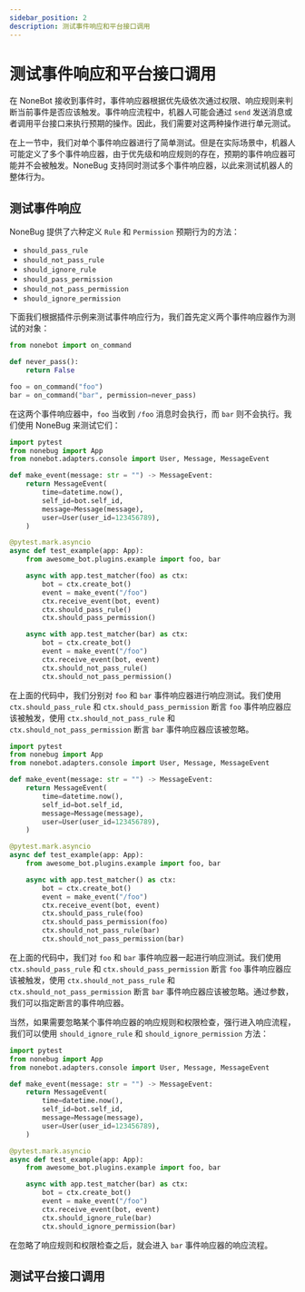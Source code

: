 ```yaml
---
sidebar_position: 2
description: 测试事件响应和平台接口调用
---
```


# 测试事件响应和平台接口调用


在 NoneBot 接收到事件时，事件响应器根据优先级依次通过权限、响应规则来判断当前事件是否应该触发。事件响应流程中，机器人可能会通过 `send` 发送消息或者调用平台接口来执行预期的操作。因此，我们需要对这两种操作进行单元测试。

在上一节中，我们对单个事件响应器进行了简单测试。但是在实际场景中，机器人可能定义了多个事件响应器，由于优先级和响应规则的存在，预期的事件响应器可能并不会被触发。NoneBug 支持同时测试多个事件响应器，以此来测试机器人的整体行为。

## 测试事件响应

NoneBug 提供了六种定义 `Rule` 和 `Permission` 预期行为的方法：

- `should_pass_rule`
- `should_not_pass_rule`
- `should_ignore_rule`
- `should_pass_permission`
- `should_not_pass_permission`
- `should_ignore_permission`

下面我们根据插件示例来测试事件响应行为，我们首先定义两个事件响应器作为测试的对象：

```python title=example.py
from nonebot import on_command

def never_pass():
    return False

foo = on_command("foo")
bar = on_command("bar", permission=never_pass)
```

在这两个事件响应器中，`foo` 当收到 `/foo` 消息时会执行，而 `bar` 则不会执行。我们使用 NoneBug 来测试它们：

<Tabs groupId="testScope">
  <TabItem value="separate" label="独立测试" default>

```python {21,22,28,29} title=test_example.py
import pytest
from nonebug import App
from nonebot.adapters.console import User, Message, MessageEvent

def make_event(message: str = "") -> MessageEvent:
    return MessageEvent(
        time=datetime.now(),
        self_id=bot.self_id,
        message=Message(message),
        user=User(user_id=123456789),
    )

@pytest.mark.asyncio
async def test_example(app: App):
    from awesome_bot.plugins.example import foo, bar

    async with app.test_matcher(foo) as ctx:
        bot = ctx.create_bot()
        event = make_event("/foo")
        ctx.receive_event(bot, event)
        ctx.should_pass_rule()
        ctx.should_pass_permission()

    async with app.test_matcher(bar) as ctx:
        bot = ctx.create_bot()
        event = make_event("/foo")
        ctx.receive_event(bot, event)
        ctx.should_not_pass_rule()
        ctx.should_not_pass_permission()
```

在上面的代码中，我们分别对 `foo` 和 `bar` 事件响应器进行响应测试。我们使用 `ctx.should_pass_rule` 和 `ctx.should_pass_permission` 断言 `foo` 事件响应器应该被触发，使用 `ctx.should_not_pass_rule` 和 `ctx.should_not_pass_permission` 断言 `bar` 事件响应器应该被忽略。

  </TabItem>
  <TabItem value="global" label="整体测试">

```python title=test_example.py
import pytest
from nonebug import App
from nonebot.adapters.console import User, Message, MessageEvent

def make_event(message: str = "") -> MessageEvent:
    return MessageEvent(
        time=datetime.now(),
        self_id=bot.self_id,
        message=Message(message),
        user=User(user_id=123456789),
    )

@pytest.mark.asyncio
async def test_example(app: App):
    from awesome_bot.plugins.example import foo, bar

    async with app.test_matcher() as ctx:
        bot = ctx.create_bot()
        event = make_event("/foo")
        ctx.receive_event(bot, event)
        ctx.should_pass_rule(foo)
        ctx.should_pass_permission(foo)
        ctx.should_not_pass_rule(bar)
        ctx.should_not_pass_permission(bar)
```

在上面的代码中，我们对 `foo` 和 `bar` 事件响应器一起进行响应测试。我们使用 `ctx.should_pass_rule` 和 `ctx.should_pass_permission` 断言 `foo` 事件响应器应该被触发，使用 `ctx.should_not_pass_rule` 和 `ctx.should_not_pass_permission` 断言 `bar` 事件响应器应该被忽略。通过参数，我们可以指定断言的事件响应器。

  </TabItem>
</Tabs>

当然，如果需要忽略某个事件响应器的响应规则和权限检查，强行进入响应流程，我们可以使用 `should_ignore_rule` 和 `should_ignore_permission` 方法：

```python {21,22} title=test_example.py
import pytest
from nonebug import App
from nonebot.adapters.console import User, Message, MessageEvent

def make_event(message: str = "") -> MessageEvent:
    return MessageEvent(
        time=datetime.now(),
        self_id=bot.self_id,
        message=Message(message),
        user=User(user_id=123456789),
    )

@pytest.mark.asyncio
async def test_example(app: App):
    from awesome_bot.plugins.example import foo, bar

    async with app.test_matcher(bar) as ctx:
        bot = ctx.create_bot()
        event = make_event("/foo")
        ctx.receive_event(bot, event)
        ctx.should_ignore_rule(bar)
        ctx.should_ignore_permission(bar)
```

在忽略了响应规则和权限检查之后，就会进入 `bar` 事件响应器的响应流程。

## 测试平台接口调用
